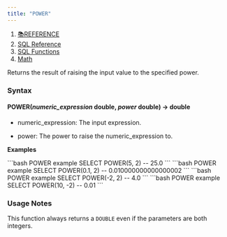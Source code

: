 ```yaml
---
title: "POWER"
---
```


1. [📚REFERENCE](/reference)
2. [SQL Reference](/reference/sql-reference)
3. [SQL Functions](/reference/sql-reference/all-functions)
4. [Math](/reference/sql-reference/all-functions/math)

Returns the result of raising the input value to the specified power.

### Syntax

#### POWER(*numeric\_expression* double, *power* double) → double

* numeric\_expression: The input expression.

* power: The power to raise the numeric\_expression to.

**Examples**

<CodeGroup>
  ```bash POWER example
  SELECT POWER(5, 2)
  -- 25.0
  ```
</CodeGroup>

<CodeGroup>
  ```bash POWER example
  SELECT POWER(0.1, 2)
  -- 0.010000000000000002
  ```
</CodeGroup>

<CodeGroup>
  ```bash POWER example
  SELECT POWER(-2, 2)
  -- 4.0
  ```
</CodeGroup>

<CodeGroup>
  ```bash POWER example
  SELECT POWER(10, -2)
  -- 0.01
  ```
</CodeGroup>

### Usage Notes

This function always returns a `DOUBLE` even if the parameters are both integers.

